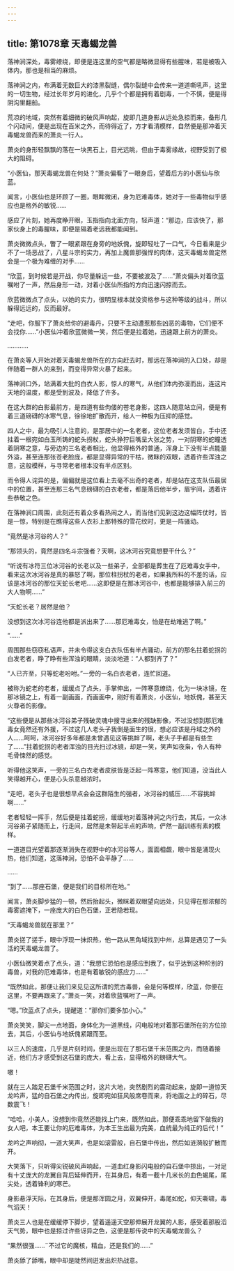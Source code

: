 ```yaml
---
---
---
```

title: 第1078章 天毒蝎龙兽
---



落神涧深处，毒雾缭绕，即便是连这里的空气都是略微显得有些腥味，若是被吸入体内，那也是相当的麻烦。

落神涧之内，布满着无数巨大的漆黑裂缝，偶尔裂缝中会传来一道道嘶吼声，这里的一切生物，经过长年岁月的进化，几乎个个都是拥有着剧毒，一个不慎，便是得阴沟里翻船。

荒凉的地域，突然有着细微的破风声响起，旋即几道身影从远处急掠而来，备形几个闪动间，便是出现在百米之外，而待得近了，方才看清模样，自然便是那冲着天毒蝎龙兽而来的萧炎一行人。

萧炎的身形轻飘飘的落在一块黑石上，目光远眺，但由于毒雾缘故，视野受到了极大的阻碍。

“小医仙，那天毒蝎龙兽在何处？”萧炎偏看了一眼身后，望着后方的小医仙与欣蓝。

闻言，小医仙也是环顾了一圈，眼眸微闭，身为厄难毒体，她对于一些毒物似乎感应也是格外的敏锐……

感应了片刻，她再度睁开眼，玉指指向北面方向，轻声道：“那边，应该快了，那家伙身上的毒腥味，即便是隔着老远我都能闻到。

萧炎微微点头，瞥了一眼紧跟在身旁的地妖傀，旋即轻吐了一口气，今日看来是少不了一场恶战了，八星斗宗的实力，再加上魔兽那强悍的肉体，这天毒蝎龙兽定然会是一个极为难缠的对手……

“欣蓝，到时候若是开战，你尽量躲远一些，不要被波及了……”萧炎偏头对着欣蓝嘱咐了一声，然后身形一动，对着小医仙所指的方向迅速闪掠而去。

欣蓝微微点了点头，以她的实力，很明显根本就没资格参与这种等级的战斗，所以躲得远远的，反而最好。

“走吧，你服下了萧炎给你的避毒丹，只要不主动遭惹那些凶恶的毒物，它们便不会找你……”小医仙冲着欣蓝微微一笑，然后便是拉着她，迅速跟上前方的萧炎。

…………

在萧炎等人开始对着天毒蝎龙兽所在的方向赶去时，那远在落神涧的入口处，却是伴随着一群人的来到，而变得异常火暴了起来。

落神涧口外，站满着大批的白衣人影，惊人的寒气，从他们体内弥漫而出，连这片天地的温度，都是受到波及，降低了许多。

在这大群的白影最前方，是四道有些佝偻的苍老身影，这四人随意站立间，便是有着三道磅礴的冰寒气息，徐徐地扩散而开，给人一种极为压抑的感觉。

四人之中，最为吸引人注意的，是那居中的一名老者，这位老者发须皆白，手中还拄着一根宛如白玉所铸的蛇头拐杖，蛇头狰狞巨嘴呈大张之势，一对阴寒的蛇瞳透着阴寒之意，与旁边的三名老者相比，他显得格外的普通，浑身上下没有半点能量外溢，甚至连那张苍老脸庞，都是显得异常的干枯，微眯的双眼，透着许些浑浊之意，这般模样，与寻常老者根本没有半点区别。

而令得人诧异的是，偏偏就是这位看上去毫不出奇的老者，却是站在这支队伍最居中的位置，甚至连那三名气息磅礴的白衣老者，都是落后他半步，眉宇间，透着许些恭敬之色。

在落神涧口周围，此刻还有着众多看热闹之人，而当他们见到这边这幅阵仗时，皆是一惊，特别是在瞧得这些人衣衫上那特殊的雪花纹时，更是一阵骚动。

“竟然是冰河谷的人？”

“那领头的，竟然是四名斗宗强者？天啊，这冰河谷究竟想要干什么？”

“听说有冰符三位冰河谷的长老以及一些弟子，全部都是葬生在了厄难毒女手中，看来这次冰河谷是真的暴怒了啊，那位柱拐杖的老者，如果我所料的不差的话，应该是冰河谷的那位天蛇长老吧……这即便是在那冰河谷中，也都是能够排入前三的大人物啊……”

“天蛇长老？居然是他？

没想到这次冰河谷连他都是派出来了……那厄难毒女，怕是在劫难逃了啊。”

“……”

周围那些窃窃私语声，并未令得这支白衣队伍有半点骚动，前方的那名拄着蛇拐的白发老者，睁了睁有些浑浊的眼睛，淡淡地道：“人都到齐了？”

“人已齐至，只等蛇老吩咐。”一旁的一名白衣老者，连忙回道。

被称为蛇老的老者，缓缓点了点头，手掌伸出，一阵寒意缭绕，化为一块冰镜，在那冰镜之上，有着一副画面，而画面中，刚好有着萧炎，小医仙，地妖傀，甚至天火尊者的影像。

“这些便是从那些冰河谷弟子残破灵魂中搜寻出来的残缺影像，不过没想到那厄难毒女竟然还有外援，不过这几人老头子我倒是面生的很，想必应该是丹域之外的人……呵呵，冰河谷好多年都是未曾遇见这等挑衅了啊，老头子手都是有些生了……”拄着蛇拐的老者浑浊的目光扫过冰镜，却是一笑，笑声如夜枭，令人有种毛骨悚然的感觉。

听得他这笑声，一旁的三名白衣老者皮肤皆是泛起一阵寒意，他们知道，没当此人笑得越开心，便是心头杀意越浓时。

“走吧，老头子也是很想早点会会这群陌生的强者，冰河谷的威压……不容挑衅啊……”

老者轻轻一挥手，然后便是拄着蛇拐，缓缓地对着落神涧之内行去，其后，一众冰河谷弟子紧随而上，行走间，居然是未带起半点的声响，俨然一副训练有素的模样。

一道道目光望着那逐渐消失在视野中的冰河谷等人，面面相觑，眼中皆是涌现火热，他们知道，这落神涧，恐怕不会平静了……

……

“到了……那座石堡，便是我们的目标所在地。”

闻言，萧炎脚步猛的一顿，然后抬起头，微眯着双眼望向远处，只见得在那浓郁的毒雾遮掩下，一座庞大的白色石堡，正若隐若现。

“天毒蝎龙兽就在那里？”

萧炎搓了搓手，眼中浮现一抹炽热，他一路从黑角域找到中州，总算是遇见了一头活的天毒蝎龙兽了。

小医仙微笑着点了点头，道：“我想它恐怕也是感应到我了，似乎达到这种阶别的毒兽，对我的厄难毒体，也是有着敏锐的感应力……”

“既然如此，那便让我们来见见这所谓的荒古毒兽，会是何等模样，欣蓝，你便在这里，不要再跟来了。”萧炎一笑，对着欣蓝嘱咐了一声。

“嗯。”欣蓝点了点头，提醒道：“那你们要多加小心。”

萧炎笑笑，脚尖一点地面，身体化为一道黑线，闪电般地对着那石堡所在的方位掠去，其后，小医仙与地妖傀紧跟而至。

以三人的速度，几乎是片刻时间，便是出现在了那石堡千米范围之内，而随着接近，他们方才感受到这石堡的庞大，看上去，显得格外的磅礴大气。

嗷！

就在三人踏足石堡千米范围之时，这片大地，突然剧烈的震动起来，旋即一道惊天龙吟声，猛的自石堡之内传出，旋即宛如狂风般席卷而来，将地面之上的碎石，尽数震飞！

“哈哈，小美人，没想到你竟然还能找上门来，既然如此，那便乖乖地留下做我的女人吧，本王要让你的厄难毒体，为本王生出最为完美，血统最为纯正的后代！”

龙吟之声响彻，一道大笑声，也是如滚雷般，自石堡中传出，然后如涟漪般扩散而开。

大笑落下，只听得尖锐破风声响起，一道血红身影闪电般的自石堡中掠出，一对足有十丈庞大的龙翼自背后延伸而开，在其身后，有着一截十几米长的血色蝎尾，尾尖处，透着锋利的寒芒。

身影悬浮天际，在其身后，便是那浑圆之月，双翼伸开，毒尾如蛇，仰天嘶啸，毒气滔天！

萧炎三人也是在缓缓停下脚步，望着遥遥天空那伸展开龙翼的人影，感受着那股滔天气势，眼中也是掠过许些讶异之色，这便是那传说中的天毒蝎龙兽么？

“果然很强……¨不过它的魔核，精血，还是我们的……”

萧炎舔了舔嘴，眼中却是陡然间迸发出炽热战意。
